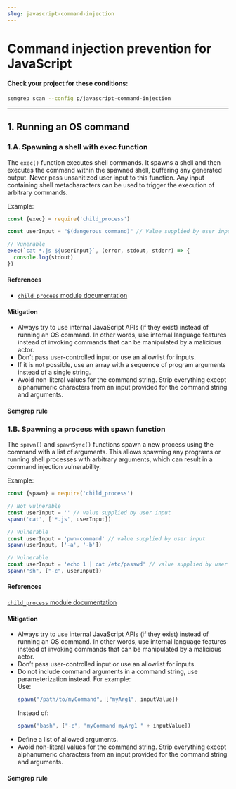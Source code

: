 ```yaml
---
slug: javascript-command-injection
---
```



# Command injection prevention for JavaScript

<CommandInjectionIntro />

#### Check your project for these conditions:

```bash
semgrep scan --config p/javascript-command-injection
```

---

## 1. Running an OS command

### 1.A. Spawning a shell with exec function

The `exec()` function executes shell commands. It spawns a shell and then executes the command within the spawned shell, buffering any generated output. Never pass unsanitized user input to this function. Any input containing shell metacharacters can be used to trigger the execution of arbitrary commands.

Example:

```javascript
const {exec} = require('child_process')

const userInput = "$(dangerous command)" // Value supplied by user input

// Vunerable
exec(`cat *.js ${userInput}`, (error, stdout, stderr) => {
  console.log(stdout)
})
```

#### References

- [`child_process` module documentation](https://nodejs.org/dist/latest-v14.x/docs/api/child_process.html)

#### Mitigation

- Always try to use internal JavaScript APIs (if they exist) instead of running an OS command. In other words, use internal language features instead of invoking commands that can be manipulated by a malicious actor.
- Don’t pass user-controlled input or use an allowlist for inputs.
- If it is not possible, use an array with a sequence of program arguments instead of a single string.
- Avoid non-literal values for the command string. Strip everything except alphanumeric characters from an input provided for the command string and arguments.

#### Semgrep rule

<LinkToRegistryRule ruleId="javascript.lang.security.detect-child-process.detect-child-process" />

### 1.B. Spawning a process with spawn function

The `spawn()` and `spawnSync()` functions spawn a new process using the command with a list of arguments. This allows spawning any programs or running shell processes with arbitrary arguments, which can result in a command injection vulnerability.

Example:

```javascript
const {spawn} = require('child_process')

// Not vulnerable
const userInput = '' // value supplied by user input
spawn('cat', ['*.js', userInput])

// Vulnerable
const userInput = 'pwn-command' // value supplied by user input
spawn(userInput, ['-a', '-b'])

// Vulnerable
const userInput = 'echo 1 | cat /etc/passwd' // value supplied by user input
spawn("sh", ["-c", userInput])
```

#### References

[`child_process` module documentation](https://docs.oracle.com/javase/7/docs/api/java/lang/ProcessBuilder.html)

#### Mitigation

- Always try to use internal JavaScript APIs (if they exist) instead of running an OS command. In other words, use internal language features instead of invoking commands that can be manipulated by a malicious actor.
- Don’t pass user-controlled input or use an allowlist for inputs.
- Do not include command arguments in a command string, use parameterization instead. For example:<br />
    Use:
    ```javascript
    spawn("/path/to/myCommand", ["myArg1", inputValue])
    ```
    Instead of:
    ```javascript
    spawn("bash", ["-c", "myCommand myArg1 " + inputValue])
    ```
- Define a list of allowed arguments.
- Avoid non-literal values for the command string. Strip everything except alphanumeric characters from an input provided for the command string and arguments.

#### Semgrep rule

<LinkToRegistryRule ruleId="javascript.lang.security.detect-child-process.detect-child-process" />
